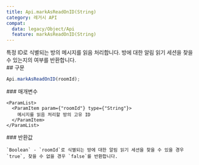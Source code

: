 ```yaml
---
title: Api.markAsReadOnID(String)
category: 레거시 API
compat:
  data: legacy/Object/Api
  feature: markAsReadOnID(String)
---
```


<Section>
  특정 ID로 식별되는 방의 메시지를 읽음 처리합니다. 방에 대한 알림 읽기 세션을 찾을 수 있는지의 여부를 반환합니다.
</Section>
<Section>
  ## 구문

  ~~~js
  Api.markAsReadOnID(roomId);
  ~~~

  <Section>
    ### 매개변수

    <ParamList>
      <ParamItem param={"roomId"} type={"String"}>
        메시지를 읽음 처리할 방의 고유 ID
      </ParamItem>
    </ParamList>
  </Section>
  <Section>
    ### 반환값

    `Boolean` - `roomId`로 식별되는 방에 대한 알림 읽기 세션을 찾을 수 있을 경우 `true`, 찾을 수 없을 경우 `false`를 반환합니다.
  </Section>
</Section>
